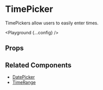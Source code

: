 
# TimePicker

TimePickers allow users to easily enter times.

<Playground {...config} />

## Props

<PropsTable propsConfig={config.props} />

## Related Components

- [DatePicker](/components/date-picker)
- [TimeRange](/components/time-range)
